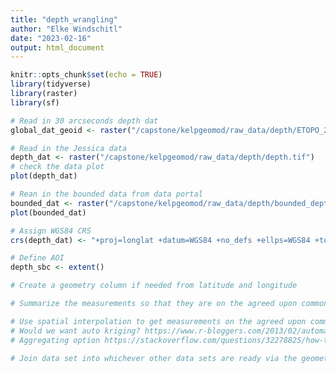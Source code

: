 ```yaml
---
title: "depth_wrangling"
author: "Elke Windschitl"
date: "2023-02-16"
output: html_document
---
```


```r
knitr::opts_chunk$set(echo = TRUE)
library(tidyverse)
library(raster)
library(sf)
```

```r

# Read in 30 arcseconds depth dat
global_dat_geoid <- raster("/capstone/kelpgeomod/raw_data/depth/ETOPO_2022_v1_30s_N90W180_bed.tif")

# Read in the Jessica data
depth_dat <- raster("/capstone/kelpgeomod/raw_data/depth/depth.tif")
# check the data plot
plot(depth_dat)

# Rean in the bounded data from data portal
bounded_dat <- raster("/capstone/kelpgeomod/raw_data/depth/bounded_depth.tiff")
plot(bounded_dat)

```

```r
# Assign WGS84 CRS
crs(depth_dat) <- "+proj=longlat +datum=WGS84 +no_defs +ellps=WGS84 +towgs84=0,0,0"

```

```r
# Define AOI
depth_sbc <- extent()

```

```r
# Create a geometry column if needed from latitude and longitude
```

```r
# Summarize the measurements so that they are on the agreed upon common temporal resolution

```

```r
# Use spatial interpolation to get measurements on the agreed upon common spatial scale
# Would we want auto kriging? https://www.r-bloggers.com/2013/02/automatic-spatial-interpolation-with-r-the-automap-package/
# Aggregating option https://stackoverflow.com/questions/32278825/how-to-change-the-resolution-of-a-raster-layer-in-r
```

```r
# Join data set into whichever other data sets are ready via the geometry column (or another consistent ID?)
```
